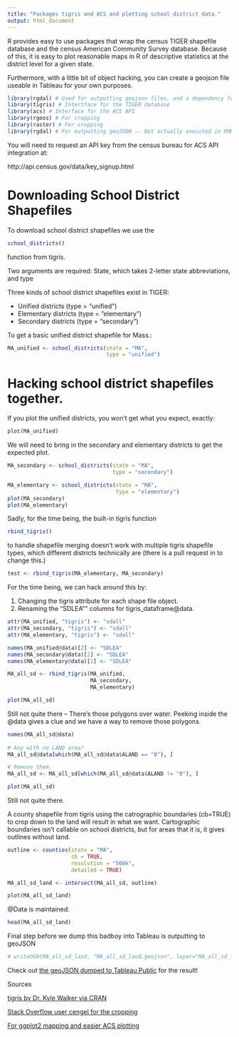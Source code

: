 ```yaml
---
title: "Packages tigris and ACS and plotting school district data."
output: html_document
---
```

R provides easy to use packages that wrap the census TIGER shapefile database and the census American Community Survey database. Because of this, it is easy to plot reasonable maps in R of descriptive statistics at the district level for a given state.

Furthermore, with a little bit of object hacking, you can create a geojson file useable in Tableau for your own purposes.
```r
library(rgdal) # Used for outputting geojson files, and a dependency for tigris
library(tigris) # Intertface for the TIGER database
library(acs) # Interface for the ACS API
library(rgeos) # For cropping
library(raster) # For cropping
library(rgdal) # For outputting geoJSON -- Not actually executed in RMD

```
You will need to request an API key from the census bureau for ACS API integration at:

  http://api.census.gov/data/key_signup.html

# Downloading School District Shapefiles

To download school district shapefiles we use the
```r
school_districts()
```
function from tigris.

Two arguments are required: State, which takes 2-letter state abbreviations, and type

Three kinds of school district shapefiles exist in TIGER:

* Unified districts (type = "unified")
* Elementary districts (type = "elementary")
* Secondary districts (type = "secondary")

To get a basic unified district shapefile for Mass.:
```r
MA_unified <- school_districts(state = "MA",
                               type = "unified")
```

# Hacking school district shapefiles together.
If you plot the unified districts, you won't get what you expect, exactly:

```r
plot(MA_unified)
```

We will need to bring in the secondary and elementary districts to get the expected plot.
```r
MA_secondary <- school_districts(state = "MA",
                                 type = "secondary")

MA_elementary <- school_districts(state = "MA",
                                  type = "elementary")
plot(MA_secondary)
plot(MA_elementary)
```

Sadly, for the time being, the built-in tigris function
```r
rbind_tigris()
```
to handle shapefile merging doesn't work with multiple tigris shapefile types, which different districts technically are (there is a pull request in to change this.)
```r
test <- rbind_tigris(MA_elementary, MA_secondary)
```
For the time being, we can hack around this by:

  1. Changing the tigris attribute for each shape file object.
  2. Renaming the "SDLEA"" columns for tigris_dataframe@data.
```r
attr(MA_unified, "tigris") <- "sdall"
attr(MA_secondary, "tigris") <- "sdall"
attr(MA_elementary, "tigris") <- "sdall"

names(MA_unified@data)[2] <- "SDLEA"
names(MA_secondary@data)[2] <- "SDLEA"
names(MA_elementary@data)[2] <- "SDLEA"

MA_all_sd <- rbind_tigris(MA_unified,
                          MA_secondary,
                          MA_elementary)

plot(MA_all_sd)
```
Still not quite there -- There's those polygons over water.
Peeking inside the @data gives a clue and we have a way to remove those polygons.
```r
names(MA_all_sd@data)
                
# Any with no LAND area?
MA_all_sd@data[which(MA_all_sd@data$ALAND == "0"), ]

# Remove them.
MA_all_sd <- MA_all_sd[which(MA_all_sd@data$ALAND != "0"), ]

plot(MA_all_sd)
```
Still not quite there.

A county shapefile from tigris using the catrographic boundaries (cb=TRUE) to crop down to the land will result in what we want.
Cartographic boundaries isn't callable on school districts, but for areas that it is, it gives outlines without land.
```r
outline <- counties(state = "MA",
                    cb = TRUE, 
                    resolution = "500k", 
                    detailed = TRUE)

MA_all_sd_land <- intersect(MA_all_sd, outline)

plot(MA_all_sd_land)
```

@Data is maintained:

```r
head(MA_all_sd_land)
```

Final step before we dump this badboy into Tableau is outputting to geoJSON
```r
# writeOGR(MA_all_sd_land, "MA_all_sd_land.geojson", layer="MA_all_sd_land", driver="GeoJSON")
```

Check out
[the geoJSON dumped to Tableau Public](https://public.tableau.com/views/Pretty-fiedMASDs_/Sheet1?:embed=y&:display_count=yes)
for the result!

Sources

[tigris by Dr. Kyle Walker via CRAN](https://cran.r-project.org)

[Stack Overflow user cengel for the cropping](https://gis.stackexchange.com/a/173263)

[For ggplot2 mapping and easier ACS plotting](http://zevross.com/blog/2015/10/14/manipulating-and-mapping-us-census-data-in-r-using-the-acs-tigris-and-leaflet-packages-3/)